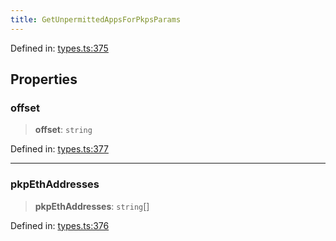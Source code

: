 ```yaml
---
title: GetUnpermittedAppsForPkpsParams
---
```


Defined in: [types.ts:375](https://github.com/LIT-Protocol/Vincent/blob/1ec4d670031700c70e1e2ba1640f87d4b5f07fe8/packages/libs/contracts-sdk/src/types.ts#L375)

## Properties

### offset

> **offset**: `string`

Defined in: [types.ts:377](https://github.com/LIT-Protocol/Vincent/blob/1ec4d670031700c70e1e2ba1640f87d4b5f07fe8/packages/libs/contracts-sdk/src/types.ts#L377)

***

### pkpEthAddresses

> **pkpEthAddresses**: `string`[]

Defined in: [types.ts:376](https://github.com/LIT-Protocol/Vincent/blob/1ec4d670031700c70e1e2ba1640f87d4b5f07fe8/packages/libs/contracts-sdk/src/types.ts#L376)
